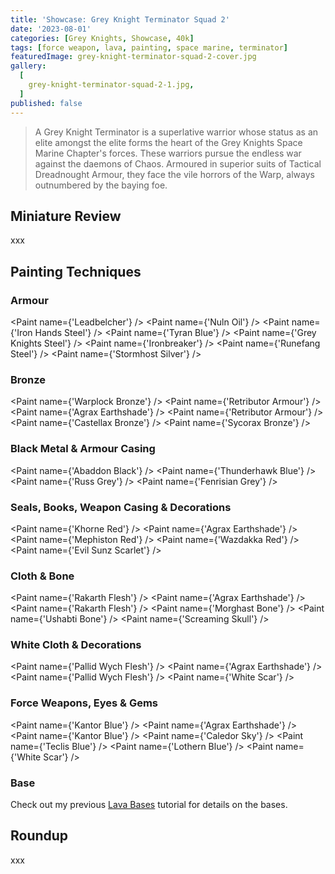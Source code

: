 ```yaml
---
title: 'Showcase: Grey Knight Terminator Squad 2'
date: '2023-08-01'
categories: [Grey Knights, Showcase, 40k]
tags: [force weapon, lava, painting, space marine, terminator]
featuredImage: grey-knight-terminator-squad-2-cover.jpg
gallery:
  [
    grey-knight-terminator-squad-2-1.jpg,
  ]
published: false
---
```


> A Grey Knight Terminator is a superlative warrior whose status as an elite amongst the elite forms the heart of the
> Grey Knights Space Marine Chapter's forces. These warriors pursue the endless war against the daemons of Chaos.
> Armoured in superior suits of Tactical Dreadnought Armour, they face the vile horrors of the Warp, always outnumbered
> by the baying foe.


## Miniature Review

xxx

## Painting Techniques

### Armour
<Paint name={'Leadbelcher'} />
<Paint name={'Nuln Oil'} />
<Paint name={'Iron Hands Steel'} />
<Paint name={'Tyran Blue'} />
<Paint name={'Grey Knights Steel'} />
<Paint name={'Ironbreaker'} />
<Paint name={'Runefang Steel'} />
<Paint name={'Stormhost Silver'} />

### Bronze
<Paint name={'Warplock Bronze'} />
<Paint name={'Retributor Armour'} />
<Paint name={'Agrax Earthshade'} />
<Paint name={'Retributor Armour'} />
<Paint name={'Castellax Bronze'} />
<Paint name={'Sycorax Bronze'} />

### Black Metal & Armour Casing
<Paint name={'Abaddon Black'} />
<Paint name={'Thunderhawk Blue'} />
<Paint name={'Russ Grey'} />
<Paint name={'Fenrisian Grey'} />

### Seals, Books, Weapon Casing & Decorations
<Paint name={'Khorne Red'} />
<Paint name={'Agrax Earthshade'} />
<Paint name={'Mephiston Red'} />
<Paint name={'Wazdakka Red'} />
<Paint name={'Evil Sunz Scarlet'} />

### Cloth & Bone
<Paint name={'Rakarth Flesh'} />
<Paint name={'Agrax Earthshade'} />
<Paint name={'Rakarth Flesh'} />
<Paint name={'Morghast Bone'} />
<Paint name={'Ushabti Bone'} />
<Paint name={'Screaming Skull'} />

### White Cloth & Decorations
<Paint name={'Pallid Wych Flesh'} />
<Paint name={'Agrax Earthshade'} />
<Paint name={'Pallid Wych Flesh'} />
<Paint name={'White Scar'} />

### Force Weapons, Eyes & Gems
<Paint name={'Kantor Blue'} />
<Paint name={'Agrax Earthshade'} />
<Paint name={'Kantor Blue'} />
<Paint name={'Caledor Sky'} />
<Paint name={'Teclis Blue'} />
<Paint name={'Lothern Blue'} />
<Paint name={'White Scar'} />

### Base

Check out my previous [Lava Bases](/tutorials/bases/lava-bases/) tutorial for details on the bases.

## Roundup

xxx